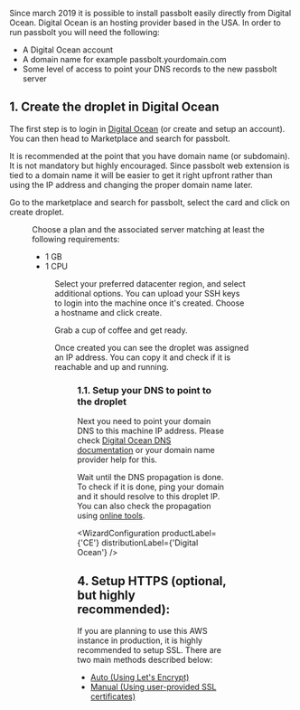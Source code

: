 
Since march 2019 it is possible to install passbolt easily directly from Digital Ocean.
Digital Ocean is an hosting provider based in the USA. In order to run passbolt
you will need the following:

- A Digital Ocean account
- A domain name for example passbolt.yourdomain.com
- Some level of access to point your DNS records to the new passbolt server

## 1. Create the droplet in Digital Ocean

The first step is to login in [Digital Ocean](https://cloud.digitalocean.com) (or create and setup an account).
You can then head to Marketplace and search for passbolt.

It is recommended at the point that you have domain name (or subdomain). It is not mandatory but
highly encouraged. Since passbolt web extension is tied to a domain name it will be easier to get
it right upfront rather than using the IP address and changing the proper domain name later.

Go to the marketplace and search for passbolt, select the card and click on create
droplet.

<Figure
  src="/img/help/2019/03/digital-ocean/001_create_droplet.png"
  alt="Create Doplet"
  caption="fig. Create Doplet"
/>

Choose a plan and the associated server matching at least the following requirements:

- 1 GB
- 1 CPU

<Figure
  src="/img/help/2019/03/digital-ocean/002_choose_plan.png"
  alt="Choose Plan"
  caption="fig. Choose Plan"
/>

Select your preferred datacenter region, and select additional options.
You can upload your SSH keys to login into the machine once it's created.
Choose a hostname and click create.

Grab a cup of coffee and get ready.

Once created you can see the droplet was assigned an IP address.
You can copy it and check if it is reachable and up and running.

<Figure
  src="/img/help/2019/03/digital-ocean/005_highlight_copy_ip.png"
  alt="Copy the IP address"
  caption="fig. Copy the IP address"
/>

### 1.1. Setup your DNS to point to the droplet

Next you need to point your domain DNS to this machine IP address. Please check
[Digital Ocean DNS documentation](https://www.digitalocean.com/docs/networking/dns/)
or your domain name provider help for this.

Wait until the DNS propagation is done. To check if it is done, ping your domain and it should
resolve to this droplet IP. You can also check the propagation using
[online tools](https://www.whatsmydns.net/).

<WizardConfiguration productLabel={'CE'} distributionLabel={'Digital Ocean'} />
<AdminConfiguration />

## 4. Setup HTTPS (optional, but highly recommended):

If you are planning to use this AWS instance in production, it is highly recommended to setup SSL. There are two main methods described below:

<div>
  <ul>
    <li>
      <a href={`https://help.passbolt.com/configure/https/${props.productName.toLowerCase()}/aws/auto.html`}> Auto (Using Let's Encrypt) </a>
    </li>
    <li>
      <a href={`https://help.passbolt.com/configure/https/${props.productName.toLowerCase()}/debian/manual.html`}> Manual (Using user-provided SSL certificates)</a>
    </li>
  </ul>
</div>
